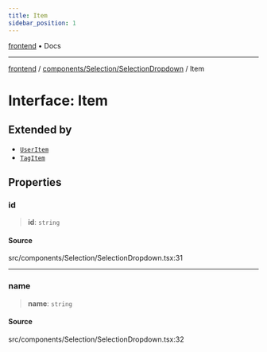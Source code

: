 ```yaml
---
title: Item
sidebar_position: 1
---
```


[frontend](../../../..) • Docs

***

[frontend](../../../..) / [components/Selection/SelectionDropdown](..) / Item

# Interface: Item

## Extended by

- [`UserItem`](UserItem)
- [`TagItem`](TagItem)

## Properties

### id

> **id**: `string`

#### Source

src/components/Selection/SelectionDropdown.tsx:31

***

### name

> **name**: `string`

#### Source

src/components/Selection/SelectionDropdown.tsx:32
